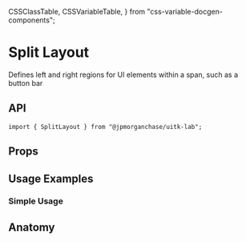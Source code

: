   CSSClassTable,
  CSSVariableTable,
} from "css-variable-docgen-components";

<Meta title="Documentation/Lab/Layout/SplitLayout" component={SplitLayout} />

# Split Layout

Defines left and right regions for UI elements within a span, such as a button bar

<Canvas>
  <Story id="layout-lab-splitlayout--default-split-layout" />
</Canvas>

## API

```
import { SplitLayout } from "@jpmorganchase/uitk-lab";
```

## Props

<ArgsTable of={SplitLayout} />

## Usage Examples

### Simple Usage

<Canvas>
  <Story id="layout-lab-splitlayout--split-layout-simple-usage" />
</Canvas>

## Anatomy

<Canvas>
  <ComponentAnatomy showLegend>
    <SplitLayout>
      <FlexItem></FlexItem>
    </SplitLayout>
  </ComponentAnatomy>
</Canvas>
